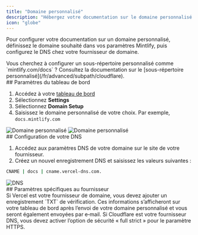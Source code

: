 ```yaml
---
title: "Domaine personnalisé"
description: "Hébergez votre documentation sur le domaine personnalisé de votre site"
icon: "globe"
---
```


Pour configurer votre documentation sur un domaine personnalisé, définissez le domaine souhaité dans vos paramètres Mintlify, puis configurez le DNS chez votre fournisseur de domaine.

<Info>
  Vous cherchez à configurer un sous-répertoire personnalisé comme `mintlify.com/docs` ? Consultez la documentation sur le [sous-répertoire personnalisé](/fr/advanced/subpath/cloudflare).
</Info>

<div id="dashboard-settings">
  ## Paramètres du tableau de bord
</div>

1. Accédez à votre [tableau de bord](https://dashboard.mintlify.com)
2. Sélectionnez **Settings**
3. Sélectionnez **Domain Setup**
4. Saisissez le domaine personnalisé de votre choix. Par exemple, `docs.mintlify.com`

<Frame>
  <img alt="Domaine personnalisé" className="block dark:hidden" src="/images/add-custom-domain-light.png" />

  <img alt="Domaine personnalisé" className="hidden dark:block" src="/images/add-custom-domain-dark.png" />
</Frame>

<div id="configuring-your-dns">
  ## Configuration de votre DNS
</div>

1. Accédez aux paramètres DNS de votre domaine sur le site de votre fournisseur.
2. Créez un nouvel enregistrement DNS et saisissez les valeurs suivantes :

```bash
CNAME | docs | cname.vercel-dns.com.
```

<Frame>
  <img alt="DNS" src="https://mintlify-assets.b-cdn.net/mintlify-dns.png" />
</Frame>

<div id="provider-specific-settings">
  ## Paramètres spécifiques au fournisseur
</div>

<AccordionGroup>
  <Accordion title="Vérification Vercel">
    Si Vercel est votre fournisseur de domaine, vous devez ajouter un enregistrement `TXT` de vérification. Ces informations s’afficheront sur votre tableau de bord après l’envoi de votre domaine personnalisé et vous seront également envoyées par e‑mail.
  </Accordion>

  <Accordion title="Paramètres de sécurité Cloudflare">
    Si Cloudflare est votre fournisseur DNS, vous devez activer l’option de sécurité « full strict » pour le paramètre HTTPS.
  </Accordion>
</AccordionGroup>